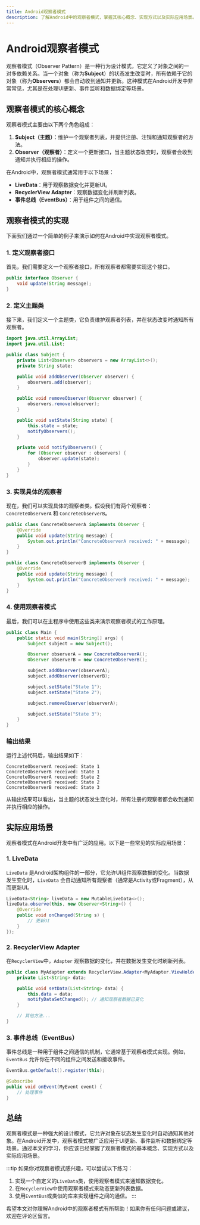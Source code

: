 ```yaml
---
title: Android观察者模式
description: 了解Android中的观察者模式，掌握其核心概念、实现方式以及实际应用场景。本文适合初学者，包含代码示例和详细解释。
---
```


# Android观察者模式

观察者模式（Observer Pattern）是一种行为设计模式，它定义了对象之间的一对多依赖关系。当一个对象（称为**Subject**）的状态发生改变时，所有依赖于它的对象（称为**Observers**）都会自动收到通知并更新。这种模式在Android开发中非常常见，尤其是在处理UI更新、事件监听和数据绑定等场景。

## 观察者模式的核心概念

观察者模式主要由以下两个角色组成：

1. **Subject（主题）**：维护一个观察者列表，并提供注册、注销和通知观察者的方法。
2. **Observer（观察者）**：定义一个更新接口，当主题状态改变时，观察者会收到通知并执行相应的操作。

在Android中，观察者模式通常用于以下场景：
- **LiveData**：用于观察数据变化并更新UI。
- **RecyclerView Adapter**：观察数据变化并刷新列表。
- **事件总线（EventBus）**：用于组件之间的通信。

## 观察者模式的实现

下面我们通过一个简单的例子来演示如何在Android中实现观察者模式。

### 1. 定义观察者接口

首先，我们需要定义一个观察者接口，所有观察者都需要实现这个接口。

```java
public interface Observer {
    void update(String message);
}
```

### 2. 定义主题类

接下来，我们定义一个主题类，它负责维护观察者列表，并在状态改变时通知所有观察者。

```java
import java.util.ArrayList;
import java.util.List;

public class Subject {
    private List<Observer> observers = new ArrayList<>();
    private String state;

    public void addObserver(Observer observer) {
        observers.add(observer);
    }

    public void removeObserver(Observer observer) {
        observers.remove(observer);
    }

    public void setState(String state) {
        this.state = state;
        notifyObservers();
    }

    private void notifyObservers() {
        for (Observer observer : observers) {
            observer.update(state);
        }
    }
}
```

### 3. 实现具体的观察者

现在，我们可以实现具体的观察者类。假设我们有两个观察者：`ConcreteObserverA` 和 `ConcreteObserverB`。

```java
public class ConcreteObserverA implements Observer {
    @Override
    public void update(String message) {
        System.out.println("ConcreteObserverA received: " + message);
    }
}

public class ConcreteObserverB implements Observer {
    @Override
    public void update(String message) {
        System.out.println("ConcreteObserverB received: " + message);
    }
}
```

### 4. 使用观察者模式

最后，我们可以在主程序中使用这些类来演示观察者模式的工作原理。

```java
public class Main {
    public static void main(String[] args) {
        Subject subject = new Subject();

        Observer observerA = new ConcreteObserverA();
        Observer observerB = new ConcreteObserverB();

        subject.addObserver(observerA);
        subject.addObserver(observerB);

        subject.setState("State 1");
        subject.setState("State 2");

        subject.removeObserver(observerA);

        subject.setState("State 3");
    }
}
```

### 输出结果

运行上述代码后，输出结果如下：

```
ConcreteObserverA received: State 1
ConcreteObserverB received: State 1
ConcreteObserverA received: State 2
ConcreteObserverB received: State 2
ConcreteObserverB received: State 3
```

从输出结果可以看出，当主题的状态发生变化时，所有注册的观察者都会收到通知并执行相应的操作。

## 实际应用场景

观察者模式在Android开发中有广泛的应用。以下是一些常见的实际应用场景：

### 1. LiveData

`LiveData` 是Android架构组件的一部分，它允许UI组件观察数据的变化。当数据发生变化时，`LiveData` 会自动通知所有观察者（通常是Activity或Fragment），从而更新UI。

```java
LiveData<String> liveData = new MutableLiveData<>();
liveData.observe(this, new Observer<String>() {
    @Override
    public void onChanged(String s) {
        // 更新UI
    }
});
```

### 2. RecyclerView Adapter

在`RecyclerView`中，`Adapter` 观察数据的变化，并在数据发生变化时刷新列表。

```java
public class MyAdapter extends RecyclerView.Adapter<MyAdapter.ViewHolder> {
    private List<String> data;

    public void setData(List<String> data) {
        this.data = data;
        notifyDataSetChanged(); // 通知观察者数据已变化
    }

    // 其他方法...
}
```

### 3. 事件总线（EventBus）

事件总线是一种用于组件之间通信的机制，它通常基于观察者模式实现。例如，`EventBus` 允许你在不同的组件之间发送和接收事件。

```java
EventBus.getDefault().register(this);

@Subscribe
public void onEvent(MyEvent event) {
    // 处理事件
}
```

## 总结

观察者模式是一种强大的设计模式，它允许对象在状态发生变化时自动通知其他对象。在Android开发中，观察者模式被广泛应用于UI更新、事件监听和数据绑定等场景。通过本文的学习，你应该已经掌握了观察者模式的基本概念、实现方式以及实际应用场景。

:::tip
如果你对观察者模式感兴趣，可以尝试以下练习：
1. 实现一个自定义的`LiveData`类，使用观察者模式来通知数据变化。
2. 在`RecyclerView`中使用观察者模式来动态更新列表数据。
3. 使用`EventBus`或类似的库来实现组件之间的通信。
:::

希望本文对你理解Android中的观察者模式有所帮助！如果你有任何问题或建议，欢迎在评论区留言。